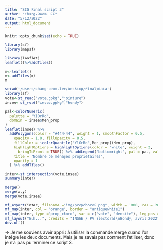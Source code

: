 ```yaml
---
title: "SIG Final script 3"
author: "Chang-Beom LEE"
date: "5/12/2022"
output: html_document
---
```


```r
knitr::opts_chunk$set(echo = TRUE)
```

```r
library(sf)
library(mapsf)
```

```r
library(leaflet)
leaflet()%>%addTiles()
```

```r
m<-leaflet()
m<-addTiles(m)
m
```

```r
setwd("/Users/chang-beom.lee/Desktop/Final/data")
library(sf)
vote<-st_read("vote.gpkg","jointure")
insee<-st_read("insee.gpkg","bondy")
```

```r
pal<-colorNumeric(
  palette = "YIOrRd",
  domain = insee$Men_prop
)
leaflet(insee) %>%
  addPolygons(color = "#444444", weight = 1, smoothFactor = 0.5,
    opacity = 1.0, fillOpacity = 0.5,
    fillColor = ~colorQuantile("YlOrRd",Men_prop)(Men_prop),
    highlightOptions = highlightOptions(color = "white", weight = 2,
      bringToFront = TRUE)) %>% addLegend("bottomright", pal = pal, values = ~Men_prop,
    title = "Nombre de ménages propriétaires",
    opacity = 1
  ) %>% addTiles()
```

```r
inter<-st_intersection(vote,insee)
summary(inter)
```

```r
merge()
merge(x,y)
merge(vote,insee)
```

```r
mf_export(inter, filename ="img/propchoroF.png", width = 1000, res = 200, expandBB = c(0,0,0,0.6))
mf_map(inter, col = "orange", border = "antiquewhite1")
mf_map(inter, type ="prop_choro", var = c("vote", "densite"), leg_pos = c("topright", "right"))
mf_layout("Euh...", credits = "INSEE / PV Electoral\nBondy, avril 2022")
dev.off()
```

-> Je me souviens avoir appris à utiliser la commande merge quand l'on intégre les deux documents. Mais je ne savais pas comment l'utiliser, donc je n'ai pas pu terminer ce script 3.